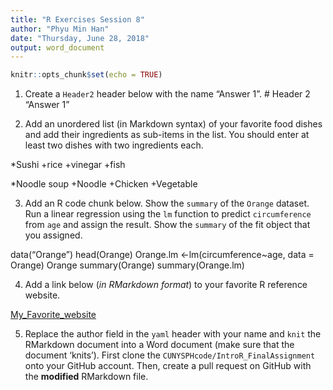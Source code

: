 ```yaml
---
title: "R Exercises Session 8"
author: "Phyu Min Han"
date: "Thursday, June 28, 2018"
output: word_document
---
```


```r
knitr::opts_chunk$set(echo = TRUE)
```

1. Create a `Header2` header below with the name "Answer 1".
# Header 2 
"Answer 1"

2. Add an unordered list (in Markdown syntax) of your favorite food dishes and
add their ingredients as sub-items in the list. You should enter at least two
dishes with two ingredients each.

*Sushi
+rice
+vinegar
+fish

*Noodle soup
+Noodle
+Chicken
+Vegetable

3. Add an R code chunk below. Show the `summary` of the `Orange` dataset. Run a
linear regression using the `lm` function to predict `circumference` from `age`
and assign the result. Show the `summary` of the fit object that you assigned. 

data("Orange")
head(Orange)
Orange.lm <-lm(circumference~age, data = Orange)
Orange
summary(Orange)
summary(Orange.lm)


4. Add a link below (_in RMarkdown format_) to your favorite R reference website.

[My_Favorite_website](https://www.rstudio.com/wp-content/uploads/2015/02/rmarkdown-cheatsheet.pdf)


5. Replace the author field in the `yaml` header with your name and `knit` the
RMarkdown document into a Word document (make sure that the document 'knits').
First clone the `CUNYSPHcode/IntroR_FinalAssignment` onto your GitHub account.
Then, create a pull request on GitHub with the **modified** RMarkdown file. 

